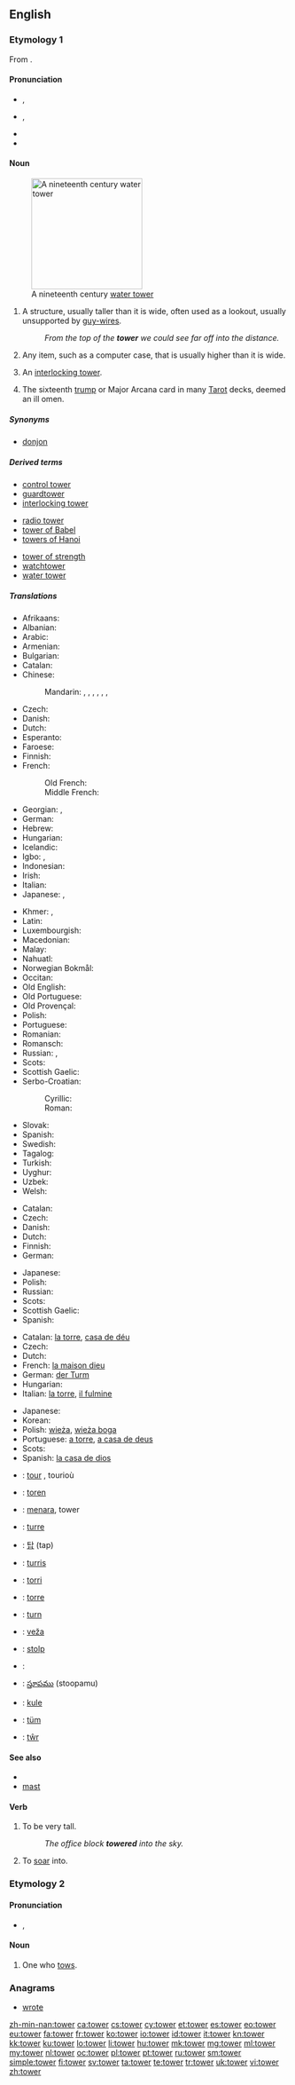 {{slim-wikipedia}}
{{also|Tower}}
==English==

===Etymology 1===
From {{etyl|ang}} {{term|torr|lang=ang}}.

====Pronunciation====
* {{a|RP}} {{IPA|/ˈtaʊ.ə(ɹ)/}}, {{X-SAMPA|/"taU.@r/}}
* {{a|GenAm}} {{IPA|/ˈtaʊ.ɚ/}}, {{X-SAMPA|/"taU.@`/}}
* {{audio|en-us-tower.ogg|Audio (US)}}
* {{rhymes|aʊə(ɹ)}}

====Noun====
{{en-noun}}
[[Image:FtThomasTower.jpg|200px|right|thumb|A nineteenth century [[water tower]]]]

# A structure, usually taller than it is wide, often used as a lookout, usually unsupported by [[guy-wire]]s.
#: ''From the top of the '''tower''' we could see far off into the distance.''
# {{figuratively}} Any item, such as a computer case, that is usually higher than it is wide.
# {{informal}} An [[interlocking tower]].
# The sixteenth [[trump]] or Major Arcana card in many [[w:Tarot|Tarot]] decks, deemed an ill omen.

=====Synonyms=====
* [[donjon]]

=====Derived terms=====
{{rel-top3|terms derived from ''tower'' (noun)}}
* [[control tower]]
* [[guardtower]]
* [[interlocking tower]]
{{rel-mid3}}
* [[radio tower]]
* [[tower of Babel]]
* [[towers of Hanoi]]
{{rel-mid3}}
* [[tower of strength]]
* [[watchtower]]
* [[water tower]]
{{rel-bottom}}

=====Translations=====
{{trans-top|structure}}
* Afrikaans: {{t-|af|toring}}
* Albanian: {{t|sq|kullë|f}}
* Arabic: {{t-|ar|برج|m|alt=بُرْج|tr=burj}}
* Armenian: {{t-|hy|աշտարակ|tr=aštarak}}
* Bulgarian: {{t+|bg|кула|f|tr=kùla|sc=Cyrl}}
* Catalan: {{t-|ca|torre|f}}
* Chinese:
*: Mandarin: {{t|cmn|塔樓|sc=Hani}}, {{t|cmn|塔楼|tr=tǎlóu|sc=Hani}}, {{t-|cmn|塔|tr=tǎ|sc=Hani}}, {{t-|cmn|樓閣|sc=Hani}}, {{t-|cmn|楼阁|tr=lóugé|sc=Hani}}, {{t|cmn|樓臺|sc=Hani}}, {{t|cmn|楼台|tr=lóutái|sc=Hani}}
* Czech: {{t+|cs|věž|f}}
* Danish: {{t-|da|tårn|n}}
* Dutch: {{t+|nl|toren|m}}
* Esperanto: {{t-|eo|turo}}
* Faroese: {{t-|fo|torn|n}}
* Finnish: {{t+|fi|torni}}
* French: {{t+|fr|tour|f}}
*: Old French: {{tø|fro|tor|f}}
*: Middle French: {{tø|frm|tour|f}}
* Georgian: {{t-|ka|კოშკი|tr=koški|sc=Geor}}, {{t+|ka|გოდოლი|tr=godoli|sc=Geor}}
* German: {{t+|de|Turm|m}}
* Hebrew: {{t+|he|מגדל|m|tr=migdal}}
* Hungarian: {{t+|hu|torony}}
* Icelandic: {{t+|is|turn|m}}
* Igbo: {{tø|ig|ulọ aja}}, {{tø|ig|ugẹle}}
* Indonesian: {{t|id|menara}}
* Irish: {{t-|ga|túr|m}}
* Italian: {{t+|it|torre|f}}
* Japanese: {{t+|ja|塔|tr=tō}}, {{t+|ja|タワー|tr=tawā}}
{{trans-mid}}
* Khmer: {{t+|km|ប៉ម|sc=Khmr|tr=pɑɑm}}, {{t+|km|ប្រាង្គ|sc=Khmr|tr=praang}}
* Latin: {{t+|la|turris|f}}
* Luxembourgish: {{t-|lb|Tuerm}}
* Macedonian: {{t-|mk|кула|f|tr=kùla}}
* Malay: {{t|ms|menara}}
* Nahuatl: {{t-|nah|tlapilkoyan}}
* Norwegian Bokmål: {{t-|nb|tårn|n}}
* Occitan: {{t+|oc|torre|f}}
* Old English: {{t-|ang|torr|m}}
* Old Portuguese: {{tø|roa-ptg|torre}}
* Old Provençal: {{tø|pro|torre}}
* Polish: {{t+|pl|wieża|f}}
* Portuguese: {{t+|pt|torre|f}}
* Romanian: {{t+|ro|turn}}
* Romansch: {{t-|rm|tur|m}}
* Russian: {{t+|ru|башня|f|tr=bášnja}}, {{t+|ru|вышка|f|tr=výška}}
* Scots: {{tø|sco|tour}}
* Scottish Gaelic: {{t-|gd|tùr|m}}
* Serbo-Croatian:
*: Cyrillic: {{t-|sh|торањ|m|sc=Cyrl}}
*: Roman: {{t-|sh|toranj|m}}
* Slovak: {{t-|sk|veža|f}}
* Spanish: {{t+|es|torre|f}}
* Swedish: {{t+|sv|torn}}
* Tagalog: {{t|tl|tore}}
* Turkish: {{t+|tr|kule}}
* Uyghur: {{t-|ug|مۇنار|sc=ug-Arab}}
* Uzbek: {{t|uz|minora}}
* Welsh: {{t+|cy|tŵr|m}}
{{trans-bottom}}

{{trans-top|''(figuratively)'' any item that is higher than it is wide}}
* Catalan: {{t-|ca|torre|f}}
* Czech: {{t+|cs|věž|f}}
* Danish: {{t-|da|tårn|n}}
* Dutch: {{t+|nl|toren|m}}
* Finnish: {{t+|fi|torni}}
* German: {{t+|de|Turm|m}}
{{trans-mid}}
* Japanese: {{t+|ja|タワー|tr=tawā}}
* Polish: {{t+|pl|wieża|f}}
* Russian: {{t+|ru|башня|f|tr=bášnja}}
* Scots: {{tø|sco|tour}}
* Scottish Gaelic: {{t-|gd|tùr|m}}
* Spanish: {{t+|es|torre|f}}
{{trans-bottom}}

{{trans-top|Tarot card}}
* Catalan: [[la torre]], [[casa de déu]]
* Czech: {{t+|cs|věž|f}}
* Dutch: {{t+|nl|toren}}
* French: [[la maison dieu]]
* German: [[der Turm]]
* Hungarian: {{t+|hu|torony}}
* Italian: [[la torre]], [[il fulmine]]
{{trans-mid}}
* Japanese: {{t+|ja|塔}}
* Korean: {{t+|ko|탑|sc=Hang}}
* Polish: [[wieża]], [[wieża boga]]
* Portuguese: [[a torre]], [[a casa de deus]]
* Scots: {{tø|sco|tour}}
* Spanish: [[la casa de dios]]
{{trans-bottom}}

{{checktrans-top}}
* {{ttbc|br}}: [[tour#Breton|tour]] {{m}}, tourioù {{p}}
* {{ttbc|nl}}: [[toren]] {{m}}
* {{ttbc|id}}: [[menara]], tower
* {{ttbc|ia}}: [[turre]]
* {{ttbc|ko}}: [[탑]] (tap)
* {{ttbc|la}}: [[turris]] {{f}}
* {{ttbc|mt}}: [[torri]] {{m}}
{{trans-mid}}
* {{ttbc|pt}}: [[torre]] {{f}}
* {{ttbc|ro}}: [[turn#Romanian|turn]] {{n}}
* {{ttbc|sk}}: [[veža]] {{f}}
* {{ttbc|sl}}: [[stolp]] {{m}}
* {{ttbc|sv}}: {{l|sv|torn}}
* {{ttbc|te}}: [[స్తూపము]] (stoopamu)
* {{ttbc|tr}}: [[kule]]
* {{ttbc|vo}}: [[tüm]]
* {{ttbc|cy}}: [[tŵr]]
{{trans-bottom}}

====See also====
* {{pedia|The Tower (Tarot card)}}
* [[mast]]

====Verb====
{{en-verb|towers|towering|towered}}

# To be very tall.
#: ''The office block '''towered''' into the sky.''
# {{obsolete|transitive}} To [[soar]] into.
#: {{rfquotek|Milton}}

===Etymology 2===
{{suffix|tow|er}}

====Pronunciation====
* {{a|UK}} {{IPA|/ˈtəʊ.ə(ɹ)/}}, {{X-SAMPA|/"t@U.@(r)/}}

====Noun====
{{en-noun}}

# One who [[tow]]s.

===Anagrams===
* [[wrote#English|wrote]]

[[zh-min-nan:tower]]
[[ca:tower]]
[[cs:tower]]
[[cy:tower]]
[[et:tower]]
[[es:tower]]
[[eo:tower]]
[[eu:tower]]
[[fa:tower]]
[[fr:tower]]
[[ko:tower]]
[[io:tower]]
[[id:tower]]
[[it:tower]]
[[kn:tower]]
[[kk:tower]]
[[ku:tower]]
[[lo:tower]]
[[li:tower]]
[[hu:tower]]
[[mk:tower]]
[[mg:tower]]
[[ml:tower]]
[[my:tower]]
[[nl:tower]]
[[oc:tower]]
[[pl:tower]]
[[pt:tower]]
[[ru:tower]]
[[sm:tower]]
[[simple:tower]]
[[fi:tower]]
[[sv:tower]]
[[ta:tower]]
[[te:tower]]
[[tr:tower]]
[[uk:tower]]
[[vi:tower]]
[[zh:tower]]